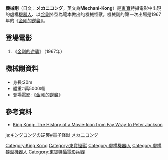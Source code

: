 {{no footnotes|time=2015-10-15T01:32:42+00:00}}
'''機械剛'''（日文：'''メカニコング'''，英文為'''Mechani-Kong'''）是[[東寶|東寶]]特攝電影中出現的虛構[[機器人|機器人]]、以[[金剛_(怪獸)|金剛]]外型為範本做出的機械怪獸。機械剛的第一次出場是1967年的《[[金剛的逆襲|金剛的逆襲]]》。

== 登場電影 ==
# 《[[金剛的逆襲|金剛的逆襲]]》（1967年）

== 機械剛資料 ==
*身長:20m 
*體重:1萬5000噸 
*登場電影:《[[金剛的逆襲|金剛的逆襲]]》

==參考資料==
*[https://books.google.com.tw/books?id=UPXbsJLVgCcC&pg=PT147&dq=Mechani-Kong&hl=zh-TW&sa=X&ved=0CBwQ6AEwAGoVChMI59ab84WFyAIVwo2UCh3FgQia#v=onepage&q=Mechani-Kong&f=false King Kong: The History of a Movie Icon from Fay Wray to Peter Jackson] {{Wayback|url=https://books.google.com.tw/books?id=UPXbsJLVgCcC&pg=PT147&dq=Mechani-Kong&hl=zh-TW&sa=X&ved=0CBwQ6AEwAGoVChMI59ab84WFyAIVwo2UCh3FgQia#v=onepage&q=Mechani-Kong&f=false |date=20160403073115 }}

{{Japanese film-stub}}
{{King Kong}}
{{東寶怪獸}}
{{DEFAULTSORT:Mechani-Kong}}
[[Category:King_Kong|Category:King Kong]]
[[Category:東寶怪獸|Category:東寶怪獸]]
[[Category:虛構機器人|Category:虛構機器人]]
[[Category:虛構猿型機器人|Category:虛構猿型機器人]]
[[Category:東寶特攝電影兵器|Category:東寶特攝電影兵器]]

[[ja:キングコングの逆襲#電子怪獣_メカニコング|ja:キングコングの逆襲#電子怪獣 メカニコング]]